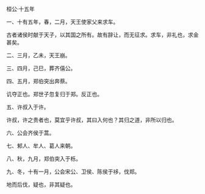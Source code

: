 

桓公·十五年

一、十有五年，春，二月，天王使家父来求车。

古者诸侯时献于天子，以其国之所有。故有辞让，而无征求。求车，非礼也，求金甚矣。

二、三月，乙未，天王崩。

三、四月，己巳，葬齐僖公。

四、五月，郑伯突出奔蔡。

讥夺正也。郑世子忽复归于郑。反正也。

五、许叔入于许。

许叔，许之贵者也，莫宜乎许叔，其曰入何也？其归之道，非所以归也。

六、公会齐侯于蒿。

七、邾人、牟人、葛人来朝。

八、秋，九月，郑伯突入于栎。

九、冬，十有一月，公会宋公、卫侯、陈侯于袳，伐郑。

地而后伐，疑也，非其疑也。

